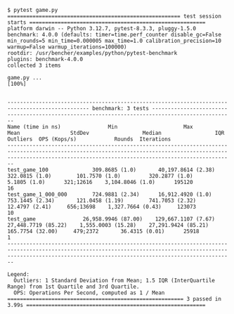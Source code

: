 ```
$ pytest game.py
======================================================= test session starts ========================================================
platform darwin -- Python 3.12.7, pytest-8.3.3, pluggy-1.5.0
benchmark: 4.0.0 (defaults: timer=time.perf_counter disable_gc=False min_rounds=5 min_time=0.000005 max_time=1.0 calibration_precision=10 warmup=False warmup_iterations=100000)
rootdir: /usr/bencher/examples/python/pytest-benchmark
plugins: benchmark-4.0.0
collected 3 items                                                                                                                  

game.py ...                                                                                                                  [100%]


------------------------------------------------------------------------------------------------ benchmark: 3 tests ------------------------------------------------------------------------------------------------
Name (time in ns)               Min                     Max                   Mean                StdDev                 Median                 IQR             Outliers  OPS (Kops/s)            Rounds  Iterations
--------------------------------------------------------------------------------------------------------------------------------------------------------------------------------------------------------------------
test_game_100              309.8685 (1.0)       40,197.8614 (2.38)        322.0815 (1.0)        101.7570 (1.0)         320.2877 (1.0)        5.1805 (1.0)      321;12616    3,104.8046 (1.0)      195120          16
test_game_1_000_000        724.9881 (2.34)      16,912.4920 (1.0)         753.1445 (2.34)       121.0458 (1.19)        741.7053 (2.32)      12.4797 (2.41)     656;13698    1,327.7664 (0.43)     123073          10
test_game               26,958.9946 (87.00)    129,667.1107 (7.67)     27,448.7719 (85.22)    1,555.0003 (15.28)    27,291.9424 (85.21)    165.7754 (32.00)     479;2372       36.4315 (0.01)      25918           1
--------------------------------------------------------------------------------------------------------------------------------------------------------------------------------------------------------------------

Legend:
  Outliers: 1 Standard Deviation from Mean; 1.5 IQR (InterQuartile Range) from 1st Quartile and 3rd Quartile.
  OPS: Operations Per Second, computed as 1 / Mean
======================================================== 3 passed in 3.99s =========================================================

```